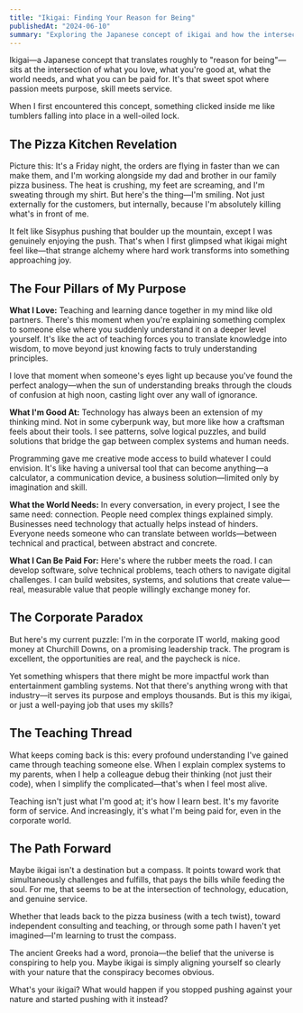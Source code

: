 ```yaml
---
title: "Ikigai: Finding Your Reason for Being"
publishedAt: "2024-06-10"
summary: "Exploring the Japanese concept of ikigai and how the intersection of passion, skill, service, and pay guides my journey from pizza kitchens to tech."
---
```


Ikigai—a Japanese concept that translates roughly to "reason for being"—sits at the intersection of what you love, what you're good at, what the world needs, and what you can be paid for. It's that sweet spot where passion meets purpose, skill meets service.

When I first encountered this concept, something clicked inside me like tumblers falling into place in a well-oiled lock.

## The Pizza Kitchen Revelation

Picture this: It's a Friday night, the orders are flying in faster than we can make them, and I'm working alongside my dad and brother in our family pizza business. The heat is crushing, my feet are screaming, and I'm sweating through my shirt. But here's the thing—I'm smiling. Not just externally for the customers, but internally, because I'm absolutely killing what's in front of me.

It felt like Sisyphus pushing that boulder up the mountain, except I was genuinely enjoying the push. That's when I first glimpsed what ikigai might feel like—that strange alchemy where hard work transforms into something approaching joy.

## The Four Pillars of My Purpose

**What I Love:** Teaching and learning dance together in my mind like old partners. There's this moment when you're explaining something complex to someone else where you suddenly understand it on a deeper level yourself. It's like the act of teaching forces you to translate knowledge into wisdom, to move beyond just knowing facts to truly understanding principles.

I love that moment when someone's eyes light up because you've found the perfect analogy—when the sun of understanding breaks through the clouds of confusion at high noon, casting light over any wall of ignorance.

**What I'm Good At:** Technology has always been an extension of my thinking mind. Not in some cyberpunk way, but more like how a craftsman feels about their tools. I see patterns, solve logical puzzles, and build solutions that bridge the gap between complex systems and human needs.

Programming gave me creative mode access to build whatever I could envision. It's like having a universal tool that can become anything—a calculator, a communication device, a business solution—limited only by imagination and skill.

**What the World Needs:** In every conversation, in every project, I see the same need: connection. People need complex things explained simply. Businesses need technology that actually helps instead of hinders. Everyone needs someone who can translate between worlds—between technical and practical, between abstract and concrete.

**What I Can Be Paid For:** Here's where the rubber meets the road. I can develop software, solve technical problems, teach others to navigate digital challenges. I can build websites, systems, and solutions that create value—real, measurable value that people willingly exchange money for.

## The Corporate Paradox

But here's my current puzzle: I'm in the corporate IT world, making good money at Churchill Downs, on a promising leadership track. The program is excellent, the opportunities are real, and the paycheck is nice.

Yet something whispers that there might be more impactful work than entertainment gambling systems. Not that there's anything wrong with that industry—it serves its purpose and employs thousands. But is this my ikigai, or just a well-paying job that uses my skills?

## The Teaching Thread

What keeps coming back is this: every profound understanding I've gained came through teaching someone else. When I explain complex systems to my parents, when I help a colleague debug their thinking (not just their code), when I simplify the complicated—that's when I feel most alive.

Teaching isn't just what I'm good at; it's how I learn best. It's my favorite form of service. And increasingly, it's what I'm being paid for, even in the corporate world.

## The Path Forward

Maybe ikigai isn't a destination but a compass. It points toward work that simultaneously challenges and fulfills, that pays the bills while feeding the soul. For me, that seems to be at the intersection of technology, education, and genuine service.

Whether that leads back to the pizza business (with a tech twist), toward independent consulting and teaching, or through some path I haven't yet imagined—I'm learning to trust the compass.

The ancient Greeks had a word, pronoia—the belief that the universe is conspiring to help you. Maybe ikigai is simply aligning yourself so clearly with your nature that the conspiracy becomes obvious.

What's your ikigai? What would happen if you stopped pushing against your nature and started pushing with it instead?
